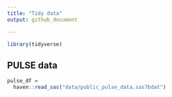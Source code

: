 ```yaml
---
title: "Tidy data"
output: github_document

---
```


```r
library(tidyverse)
```

## PULSE data
```r
pulse_df = 
  haven::read_sas("data/public_pulse_data.sas7bdat")
  
```

